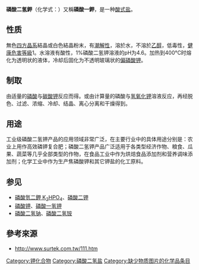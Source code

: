 {{Chembox
|   NameEn = Monopotassium phosphate
| ImageFile2 = Potassium monophosphate.png
|   ImageName = 
|  ImageFile = Kaliumdihydrogenphosphat.jpg
| IUPACName = Potassium dihydrogen phosphate
|   OtherNames = 磷酸一钾<BR>KDP
| Section1 = {{Chembox Identifiers
| CASNo = 7778-77-0
| CASNo_Ref = {{cascite|correct|CAS}}
|    PubChem  =  516951
|    RTECS  =  TC6615500
|  ChemSpiderID_Ref  = {{chemspidercite|changed|chemspider}}|  ChemSpiderID  =  22914
|  UNII_Ref  = {{fdacite|correct|FDA}}|  UNII  =  4J9FJ0HL51
|  ChEMBL_Ref  = {{ebicite|changed|EBI}}|  ChEMBL  =  1200925 
|  InChI1  =  1/3K.H3O4P/c;;;1-5(2,3)4/h;;;(H3,1,2,3,4)/q3*+1;/p-3
|  InChIKey1  =  LWIHDJKSTIGBAC-DFZHHIFOAX
|  StdInChI_Ref  = {{stdinchicite|correct|chemspider}}|  StdInChI  =  1S/3K.H3O4P/c;;;1-5(2,3)4/h;;;(H3,1,2,3,4)/q3*+1;/p-3
|  StdInChIKey_Ref  = {{stdinchicite|correct|chemspider}}|  StdInChIKey  =  LWIHDJKSTIGBAC-UHFFFAOYSA-K
|  SMILES  =  [K+].OP(O)([O-])=O
|  EINECS  =  231-913-4
}}
| Section2 = {{Chembox Properties
|   Formula = KH<sub>2</sub>PO<sub>4</sub>
|   MolarMass = 136.086 
|   Appearance = 白色粉末或无色晶体，具有吸湿性
|   Density = 2.338 g/cm<sup>3</sup>
|   Solubility = 33 g/100 ml
|   SolubleOther = 不溶于[[乙醇|乙醇]]
|   MeltingPt = 252.6 °C
|   BoilingPt = 400 °C 分解
|   pKa = 7.2
|   pKb = 
  }}
| Section3 = {{Chembox Structure
|   MolShape = 
|   Coordination = 
|   CrystalStruct = 四方晶系
|   Dipole =
  }}
| Section7 = {{Chembox Hazards
|   ExternalMSDS = [http://www.jtbaker.com/msds/englishhtml/p6038.htm MSDS]
|   EUIndex = 
|   MainHazards = 
|   FlashPt = 不可燃
|   NFPA-H = 1
|   NFPA-F = 0
|   NFPA-R = 0
|   NFPA-O = 
  }}
| Section8 = {{Chembox Related
|   OtherAnions = 
|   OtherCations = 
|   OtherCpds = 
  }}
}}
'''磷酸二氢鉀'''（化学式：{{化學式|鉀|氫|2|磷|氧|4}}）又稱'''磷酸一鉀'''，是一种[[酸式盐|酸式盐]]。

==性质==
無色[[四方晶系|四方晶系]]結晶或白色結晶粉末，有[[潮解性|潮解性]]，溶於水，不溶於[[乙醇|乙醇]]，低毒性，[[NFPA_704|健康危害等級]]1。水溶液有酸性，1%磷酸二氢钾溶液的pH为4.6。加热到400°C时熔化为透明状的液体，冷却后固化为不透明玻璃状的[[偏磷酸钾|偏磷酸钾]]。

==制取==
由适量的[[磷酸|磷酸]]与[[碳酸钾|碳酸钾]]反应而得。或由计算量的磷酸与[[氢氧化钾|氢氧化钾]]溶液反应，再经脱色、过滤、浓缩、冷却、结晶、离心分离和干燥得到。

==用途==
工业级磷酸二氢钾产品的应用领域非常广泛，在主要行业中的具体用途分别是：农业上用作高效磷钾复合肥；磷酸二氢钾产品广泛适用于各类型经济作物、粮食、瓜果、蔬菜等几乎全部类型的作物，在食品工业中作为烘焙食品添加剂和营养调味添加剂；化学工业中作为生产焦磷酸钾和其它钾盐的化工原料。

==参见==
*[[磷酸氫二鉀|磷酸氫二鉀 K<sub>2</sub>HPO<sub>4</sub>]]、[[磷酸二钾|磷酸二钾]]
*[[磷酸钾|磷酸钾]]、[[磷酸一氢钾|磷酸一氢钾]]
*[[磷酸二氢钠|磷酸二氢钠]]、[[磷酸二氢铵|磷酸二氢铵]]

==參考來源==
{{reflist}}

*http://www.surtek.com.tw/111.htm {{Wayback|url=http://www.surtek.com.tw/111.htm |date=20110707035518 }}
{{磷酸二氫鹽}}
[[Category:钾化合物|Category:钾化合物]]
[[Category:磷酸二氢盐|Category:磷酸二氢盐]]
[[Category:缺少物质图片的化学品条目|Category:缺少物质图片的化学品条目]]